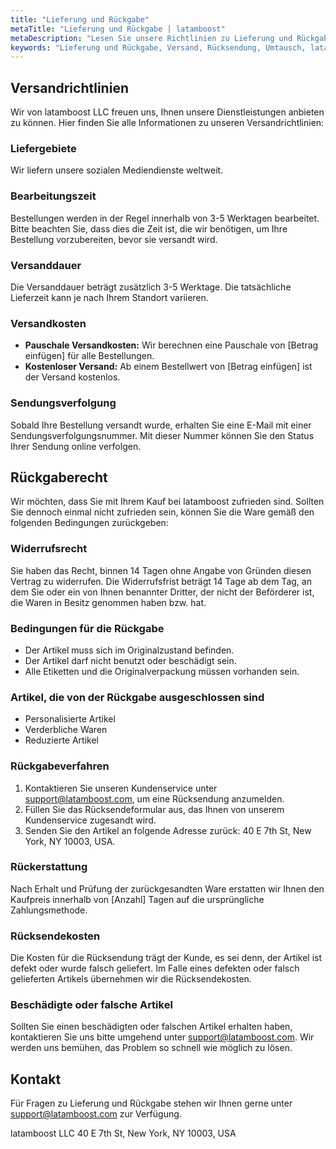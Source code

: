 ```yaml
---
title: "Lieferung und Rückgabe"
metaTitle: "Lieferung und Rückgabe | latamboost"
metaDescription: "Lesen Sie unsere Richtlinien zu Lieferung und Rückgabe für latamboost. Wichtige Informationen zu unseren Abläufen und Ihren Rechten, alles auf Deutsch."
keywords: "Lieferung und Rückgabe, Versand, Rücksendung, Umtausch, latamboost, latamboost LLC, soziale Mediendienste, Deutschland, Richtlinie"
---
```


## Versandrichtlinien

Wir von latamboost LLC freuen uns, Ihnen unsere Dienstleistungen anbieten zu können. Hier finden Sie alle Informationen zu unseren Versandrichtlinien:

### Liefergebiete

Wir liefern unsere sozialen Mediendienste weltweit.

### Bearbeitungszeit

Bestellungen werden in der Regel innerhalb von 3-5 Werktagen bearbeitet. Bitte beachten Sie, dass dies die Zeit ist, die wir benötigen, um Ihre Bestellung vorzubereiten, bevor sie versandt wird.

### Versanddauer

Die Versanddauer beträgt zusätzlich 3-5 Werktage. Die tatsächliche Lieferzeit kann je nach Ihrem Standort variieren.

### Versandkosten

*   **Pauschale Versandkosten:** Wir berechnen eine Pauschale von [Betrag einfügen] für alle Bestellungen.
*   **Kostenloser Versand:** Ab einem Bestellwert von [Betrag einfügen] ist der Versand kostenlos.

### Sendungsverfolgung

Sobald Ihre Bestellung versandt wurde, erhalten Sie eine E-Mail mit einer Sendungsverfolgungsnummer. Mit dieser Nummer können Sie den Status Ihrer Sendung online verfolgen.

## Rückgaberecht

Wir möchten, dass Sie mit Ihrem Kauf bei latamboost zufrieden sind. Sollten Sie dennoch einmal nicht zufrieden sein, können Sie die Ware gemäß den folgenden Bedingungen zurückgeben:

### Widerrufsrecht

Sie haben das Recht, binnen 14 Tagen ohne Angabe von Gründen diesen Vertrag zu widerrufen. Die Widerrufsfrist beträgt 14 Tage ab dem Tag, an dem Sie oder ein von Ihnen benannter Dritter, der nicht der Beförderer ist, die Waren in Besitz genommen haben bzw. hat.

### Bedingungen für die Rückgabe

*   Der Artikel muss sich im Originalzustand befinden.
*   Der Artikel darf nicht benutzt oder beschädigt sein.
*   Alle Etiketten und die Originalverpackung müssen vorhanden sein.

### Artikel, die von der Rückgabe ausgeschlossen sind

*   Personalisierte Artikel
*   Verderbliche Waren
*   Reduzierte Artikel

### Rückgabeverfahren

1.  Kontaktieren Sie unseren Kundenservice unter support@latamboost.com, um eine Rücksendung anzumelden.
2.  Füllen Sie das Rücksendeformular aus, das Ihnen von unserem Kundenservice zugesandt wird.
3.  Senden Sie den Artikel an folgende Adresse zurück: 40 E 7th St, New York, NY 10003, USA.

### Rückerstattung

Nach Erhalt und Prüfung der zurückgesandten Ware erstatten wir Ihnen den Kaufpreis innerhalb von [Anzahl] Tagen auf die ursprüngliche Zahlungsmethode.

### Rücksendekosten

Die Kosten für die Rücksendung trägt der Kunde, es sei denn, der Artikel ist defekt oder wurde falsch geliefert. Im Falle eines defekten oder falsch gelieferten Artikels übernehmen wir die Rücksendekosten.

### Beschädigte oder falsche Artikel

Sollten Sie einen beschädigten oder falschen Artikel erhalten haben, kontaktieren Sie uns bitte umgehend unter support@latamboost.com. Wir werden uns bemühen, das Problem so schnell wie möglich zu lösen.

## Kontakt

Für Fragen zu Lieferung und Rückgabe stehen wir Ihnen gerne unter support@latamboost.com zur Verfügung.

latamboost LLC
40 E 7th St, New York, NY 10003, USA
